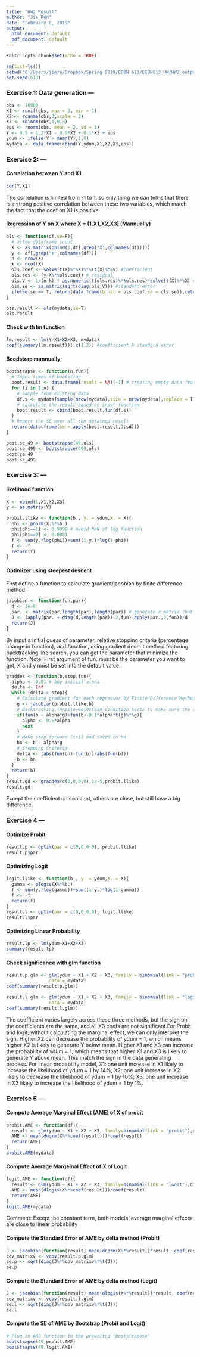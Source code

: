 ```yaml
---
title: "HW2 Result"
author: "Jie Ren"
date: "February 8, 2019"
output:
  html_document: default
  pdf_document: default
---
```


```r
knitr::opts_chunk$set(echo = TRUE)
```

```r
rm(list=ls())
setwd("C:/Users/jiere/Dropbox/Spring 2019/ECON 613/ECON613_HW/HW2_output")
set.seed(613)
```

### Exercise 1: Data generation ---
```r
obs <- 10000
X1 <- runif(obs, max = 3, min = 1)
X2 <- rgamma(obs,3,scale = 2)
X3 <- rbinom(obs,1,0.3)
eps <- rnorm(obs, mean = 2, sd = 1)
Y <- 0.5 + 1.2*X1 - 0.9*X2 + 0.1*X3 + eps
ydum <- ifelse(Y > mean(Y),1,0)
mydata <- data.frame(cbind(Y,ydum,X1,X2,X3,eps))
```
### Exercise 2: ---
#### Correlation between Y and X1
```r
cor(Y,X1)
```
The correlation is limited from -1 to 1, so only thing we can tell is that there is a strong positive correlation between these two variables, which match the fact that the coef on X1 is positive.

#### Regression of Y on X where X = (1,X1,X2,X3) (Mannually)
```r
ols <- function(df,se=F){
  # allow dataframe input
  X <- as.matrix(cbind(1,df[,grep("X",colnames(df))]))
  y <- df[,grep("Y",colnames(df))]
  n <- nrow(X)
  k <- ncol(X)
  ols.coef <- solve(t(X)%*%X)%*%(t(X)%*%y) #coefficient
  ols.res <- (y-X%*%ols.coef) # residual
  ols.V <- 1/(n-k) * as.numeric(t(ols.res)%*%ols.res)*solve(t(X)%*%X) #covariance matrix
  ols.se <- as.matrix(sqrt(diag(ols.V))) #standard error
  ifelse(se == T, return(data.frame(b_hat = ols.coef,se = ols.se)),return(data.frame(b_hat = ols.coef))) # output coef only by default
}

ols.result <- ols(mydata,se=T)
ols.result
```
#### Check with lm function
```r
lm.result <- lm(Y~X1+X2+X3, mydata)
coef(summary(lm.result))[,c(1,2)] #coefficient & standard error
```
#### Boodstrap mannually
```r
bootstrapse <- function(n,fun){
  # Input times of bootstrap
  boot.result <- data.frame(result = NA)[-1] # creating empty data frame
  for (i in 1:n) {
    # sample from existing data
    df.s <- mydata[sample(nrow(mydata),size = nrow(mydata),replace = T),]
    # calculate the result based on input function
    boot.result <- cbind(boot.result,fun(df.s))
  }
  # Report the SE over all the obtained result
  return(data.frame(se = apply(boot.result,1,sd)))
}

boot.se_49 <- bootstrapse(49,ols)
boot.se_499 <- bootstrapse(499,ols)
boot.se_49
boot.se_499
```
### Exercise 3: ---
#### likelihood function
```r
X <- cbind(1,X1,X2,X3)
y <- as.matrix(Y)

probit.llike <- function(b., y. = ydum,X. = X){
  phi <- pnorm(X.%*%b.)
  phi[phi==1] <- 0.9999 # avoid NaN of log function
  phi[phi==0] <- 0.0001
  f <- sum(y.*log(phi))+sum((1-y.)*log(1-phi))
  f <- -f
  return(f)
}
```
#### Optimizer using steepest descent
First define a function to calculate gradient/jacobian by finite difference method
```r
jacobian <- function(fun,par){
  d <- 1e-8
  par. <- matrix(par,length(par),length(par)) # generate a matrix that repeating par vector
  J <- (apply(par. + diag(d,length(par)),2,fun)-apply(par.,2,fun))/d
  return(J)
}
```
By input a initial guess of parameter, relative stopping criteria (percentage change in function), and function, using gradient decent method featuring backtracking line search, you can get the parameter that minimize the function. Note: First argument of fun. must be the parameter you want to get, X and y must be set into the default value.
```r
graddes <- function(b,stop,fun){
  alpha <- 0.01 # any initial alpha
  delta <- Inf
  while (delta > stop){
    # Calculate gradient for each regressor by Finite Difference Method
    g <- jacobian(probit.llike,b)
    # Backtracking (Armijo–Goldstein condition tests to make sure the size of alpha)
    if(fun(b - alpha*g)>fun(b)-0.1*alpha*t(g)%*%g){
      alpha <- 0.5*alpha
      next
    }
    # Make step forward (t+1) and saved in bn
    bn <- b - alpha*g 
    # Stopping Criteria 
    delta <- (abs(fun(bn)-fun(b))/abs(fun(b)))
    b <- bn
  }
  return(b)
}
result.gd <- graddes(c(0,0,0,0),1e-5,probit.llike)
result.gd
```
Except the coefficient on constant, others are close, but still have a big difference.

### Exercise 4 ---
#### Optimize Probit
```r
result.p <- optim(par = c(0,0,0,0), probit.llike)
result.p$par
```

#### Optimizing Logit
```r
logit.llike <- function(b., y. = ydum,X. = X){
  gamma <- plogis(X%*%b.)
  f <- sum(y.*log(gamma))+sum((1-y.)*log(1-gamma))
  f <- -f
  return(f)
}
result.l <- optim(par = c(0,0,0,0), logit.llike)
result.l$par
```
#### Optimizing Linear Probability
```r
result.lp <- lm(ydum~X1+X2+X3)
summary(result.lp)
```
#### Check significance with glm function
```r
result.p.glm <- glm(ydum ~ X1 + X2 + X3, family = binomial(link = "probit"), 
                data = mydata)
coef(summary(result.p.glm))

result.l.glm <- glm(ydum ~ X1 + X2 + X3, family = binomial(link = "logit"), 
                data = mydata)
coef(summary(result.l.glm))
```
The coefficient varies largely across these three methods, but the sign on the coefficients are the same, and all X3 coefs are not significant.For Probit and logit, without calculating the marginal effect, we can only interpret the sign. Higher X2 can decrease the probability of ydum = 1, which means higher X2 is likely to generate Y below mean. Higher X1 and X3 can increase the probability of ydum = 1, which means that higher X1 and X3 is likely to generate Y above mean. This match the sign in the data generating process. For linear probability model, X1: one unit increase in X1 likely to increase the likelihood of ydum = 1 by 14%; X2: one unit increase in X2 likely to decrease the likelihood of ydum = 1 by 10%; X3: one unit increase in X3 likely to increase the likelihood of ydum = 1 by 1%.

### Exercise 5 ---
#### Compute Average Marginal Effect (AME) of X of probit
```r
probit.AME <- function(df){
  result <- glm(ydum ~ X1 + X2 + X3, family=binomial(link = "probit"),df)
  AME <- mean(dnorm(X%*%coef(result)))*coef(result)
  return(AME)
}
probit.AME(mydata)
```
#### Compute Average Margeinal Effect of X of Logit
```r
logit.AME <- function(df){
  result <- glm(ydum ~ X1 + X2 + X3, family=binomial(link = "logit"),df)
  AME <- mean(dlogis(X%*%coef(result)))*coef(result)
  return(AME)
}
logit.AME(mydata)
```
Comment: Except the constant term, both models' average marginal effects are close to linear probability

#### Compute the Standard Error of AME by delta method (Probit)
```r
J <- jacobian(function(result) mean(dnorm(X%*%result))*result, coef(result.p.glm)) # "jacobian" defined in EX3
cov_matrixv <- vcov(result.p.glm)
se.p <- sqrt(diag(J%*%cov_matrixv%*%t(J)))
se.p
```
#### Compute the Standard Error of AME by delta method (Logit)
```r
J <- jacobian(function(result) mean(dlogis(X%*%result))*result, coef(result.l.glm))
cov_matrixv <- vcov(result.l.glm)
se.l <- sqrt(diag(J%*%cov_matrixv%*%t(J)))
se.l
```
#### Compute the SE of AME by Bootstrap (Probit and Logit)
```r
# Plug in AME function to the prewrited "bootstrapese"
bootstrapse(49,probit.AME)
bootstrapse(49,logit.AME)
```

